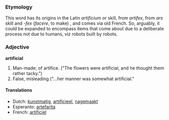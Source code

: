 ===Etymology===
This word has its origins in the Latin ''artificium'' or skill, from ''artifex'', from ''ars'' skill and ''-fex'' (''facere'', to make) , and comes via old French. So, arguably, it could be expanded to encompass items that come about due to a deliberate process not due to humans, viz robots built by robots.

===Adjective===
'''artificial'''

# Man-made; of artifice. ("The flowers were artificial, and he thought them rather tacky.") 
# False, misleading ("...her manner was somewhat artificial."

====Translations====
*Dutch: [[kunstmatig]], [[artificieel]], [[nagemaakt]]
*Esperanto: [[artefarita]]
*French: [[artificiel]]